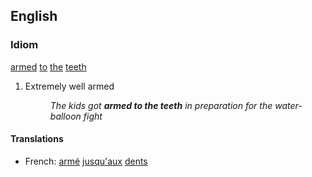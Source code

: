 ==English==

===Idiom===
[[armed]] [[to]] [[the]] [[teeth]]

# Extremely well armed
#:''The kids got '''armed to the teeth''' in preparation for the water-balloon fight''

====Translations====
*French: [[armé]] [[jusqu'a]]ux [[dents]]